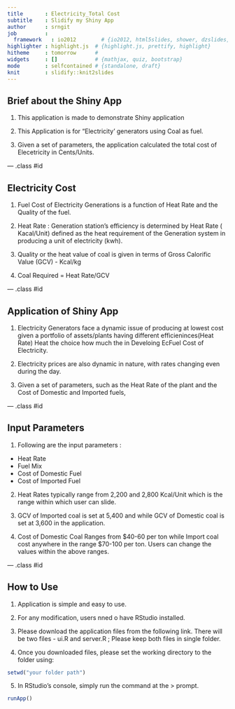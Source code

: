 ```yaml
---
title       : Electricity_Total Cost
subtitle    : Slidify my Shiny App
author      : srngit
job         : 
  framework   : io2012        # {io2012, html5slides, shower, dzslides, ...}
highlighter : highlight.js  # {highlight.js, prettify, highlight}
hitheme     : tomorrow      # 
widgets     : []            # {mathjax, quiz, bootstrap}
mode        : selfcontained # {standalone, draft}
knit        : slidify::knit2slides
---
```

  
## Brief about the Shiny App
  
1. This application is made to demonstrate Shiny application 

2. This Application is for "Electricity' generators using Coal as fuel. 

3. Given a set of parameters, the application calculated the total cost of Elecetricity in Cents/Units.

--- .class #id 

## Electricity Cost 

1. Fuel Cost of Electricity Generations is a function of Heat Rate and the Quality of the fuel. 

2. Heat Rate :  Generation station's efficiency is determined by Heat Rate ( Kacal/Unit) defined as the heat requirement of the Generation system in producing a unit of electricity (kwh).

3. Quality or the heat value of coal is given in terms of Gross Calorific Value (GCV) - Kcal/kg

4. Coal Required = Heat Rate/GCV

--- .class #id 

## Application of Shiny App 

1. Electricity Generators face a dynamic issue of producing at lowest cost given a portfolio of assets/plants having different efficieninces(Heat Rate) Heat the choice  how much the in Develoing EcFuel Cost of Electricity.

2. Electricity prices are also dynamic in nature, with rates changing even during the day. 

3. Given a set of parameters, such as the Heat Rate of the plant and the Cost of Domestic and Imported fuels, 

--- .class #id 

## Input Parameters

1. Following are the input parameters :

- Heat Rate
- Fuel Mix
- Cost of Domestic Fuel
- Cost of Imported Fuel

2. Heat Rates typically range from 2,200 and 2,800 Kcal/Unit which is the range within which user can slide.   

3. GCV of Imported coal is set at 5,400 and while GCV of Domestic coal is set at 3,600 in the application.

4. Cost of Domestic Coal Ranges from $40-60 per ton while Import coal cost anywhere in the range $70-100 per ton. Users can change the values within the above ranges.  

--- .class #id 

## How to Use

1. Application is simple and easy to use.

2. For any modification, users nned o have RStudio installed.

3. Please download the application files from the following link. There will be two files - ui.R and server.R ; Please keep both files in single folder.

4. Once you downloaded files, please set the working directory to the folder using:

```r
setwd("your folder path")
```

5. In RStudio's console, simply run the command at the > prompt.

```r
runApp()
```
